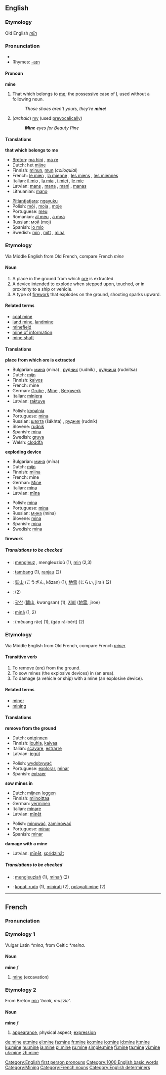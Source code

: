 {{see|Mine}}

==English==

{{rank|hair|ran|important|566|mine|wild|front|France}}

===Etymology===
Old English ''[[mīn]]''

===Pronunciation===
*{{audio|en-us-mine.ogg|Audio (US)}}
*Rhymes: [[Rhymes:English:-aɪn|-aɪn]]

====Pronoun====
'''mine'''

#<!--DefA--> That which belongs to [[me]]; the possessive case of [[I]], used without a following noun.
#: ''Those shoes aren’t yours, they’re '''mine'''!''
# (''archaic'') [[my]] (used [[prevocalically]])
#: '''''Mine''' eyes for Beauty Pine''

====Translations====
<!--DefA-->'''that which belongs to me'''
{{top}}
*[[Breton]]: [[ma hini]] {{s}}, [[ma re]] {{p}}
*Dutch: het [[mijne]]
*Finnish: [[minun]], [[mun#Finnish|mun]] (''colloquial'')
*French: [[mien|le mien]] {{m}}, [[mienne|la mienne]] {{f}}, [[miens|les miens]] {{p}}, [[miennes|les miennes]] {{f}} {{p}}
*Italian: [[mio|il mio]] {{m}}, [[mia|la mia]] {{f}}, [[miei|i miei]] {{p}}, [[mie|le mie]] {{f}} {{p}}
*Latvian: [[mans]] {{m}}, [[mana#Latvian|mana]] {{f}}, [[mani]] {{p}}, [[manas]] {{f}} {{p}}
*Lithuanian: [[mano]]
{{mid}}
*[[Pitjantjatjara]]: [[ngayuku]]
*Polish: [[mój]] {{m}}, [[moja]] {{f}}, [[moje]] {{n}}
*Portuguese: [[meu]]
*Romanian: [[al meu]] {{m}}, [[a mea]] {{f}}
*Russian: [[мой]] (moj)
*Spanish: [[lo mio]] {{m}}
*Swedish: [[min]] {{c}}, [[mitt#Swedish|mitt]] {{n}}, [[mina#Swedish|mina]] {{p}}
{{bottom}}

===Etymology===
Via Middle English from Old French, compare French ''mine''
====Noun====
{{en-noun}}
#<!--DefB--> A place in the ground from which [[ore]] is extracted.
#<!--DefC--> A device intended to explode when stepped upon, touched, or in proximity to a ship or vehicle.
#<!--DefD--> A type of [[firework]] that explodes on the ground, shooting sparks upward.

====Related terms====
*[[coal mine]]
*[[land mine]], [[landmine]]
*[[minefield]]
*[[mine of information]]
*[[mine shaft]]

====Translations====

<!--DefB-->'''place from which ore is extracted'''
{{top}}
*Bulgarian: [[мина]] (mina) {{f}}, [[рудник]] (rudnik) {{m}}, [[рудница]] (rudnitsa) {{f}}
*Dutch: [[mijn]] {{f}}
*Finnish: [[kaivos]]
*French: mine {{f}}
*German: [[Grube]] {{f}}, [[Mine]] {{f}}, [[Bergwerk]] {{n}}
*Italian: [[miniera]] {{f}}
*Latvian: [[raktuve]]
{{mid}}
*Polish: [[kopalnia]] {{f}}
*Portuguese: [[mina#Portuguese|mina]] {{f}}
*Russian: [[шахта]] (šákhta) {{f}}, [[рудник]] (rudník) {{m}}
*Slovene: [[rudnik]] {{m}}
*Spanish: [[mina#Spanish|mina]] {{f}}
*Swedish: [[gruva]] {{c}}
*Welsh: [[cloddfa]] {{f}}
{{bottom}}

<!--DefC-->'''exploding device'''
{{top}}
*Bulgarian: [[мина]] (mína) {{f}}
*Dutch: [[mijn]] {{f}}
*Finnish: [[miina]]
*French: mine {{f}}
*German: [[Mine]] {{f}}
*Italian: [[mina#Italian|mina]] {{f}}
*Latvian: [[mīna]]
{{mid}}
*Polish: [[mina]] {{f}}
*Portuguese: [[mina#Portuguese|mina]] {{f}}
*Russian: [[мина]] (mína) {{f}}
*Slovene: [[mina]] {{f}}
*Spanish: [[mina#Spanish|mina]] {{f}}
*Swedish: [[mina#Swedish|mina]] {{c}}
{{bottom}}

<!--DefD-->'''firework'''
{{top}}
{{mid}}
{{bottom}}

=====Translations to be checked=====
<!--Remove this section once all of the translations below have been moved into the tables above.-->
{{checktrans}}

*{{ttbc|Breton}}: [[mengleuz]] {{f}}, mengleuzioù {{p}} (1), [[min]] {{m}} (2,3)
*{{ttbc|Indonesian}}: [[tambang]] (1), [[ranjau]] (2)
*{{ttbc|Japanese}}: [[鉱山]] (こうざん, kōzan) (1), [[地雷]] (じらい, jirai) (2)
*{{ttbc|Khmer}}: {{KMchar|[[មីន]]}} (2)
*{{ttbc|Korean}}: [[광산]] ([[鑛山]], kwangsan) (1), [[지뢰]] ([[地雷]], jiroe)
*{{ttbc|Romanian}}: [[mină]] (1, 2)
*{{ttbc|Thai}}: {{THchar|[[เหมืองแร่]]}} (mĕuang râe) (1), {{THchar|[[กับระเบิด]]}} (gàp rá-bèrt) (2)

===Etymology===
Via Middle English from Old French, compare French ''[[miner]]''
====Transitive verb====
{{en-verb|min|ing}}

#<!--Def-E--> To remove (ore) from the ground.
#<!--Def-F--> To sow mines (the explosive devices) in (an area).
#<!--Def-G--> To damage (a vehicle or ship) with a mine (an explosive device).

====Related terms====
*[[miner]]
*[[mining]]

====Translations====

<!--Def-E-->'''remove from the ground'''
{{top}}
*Dutch: [[ontginnen]]
*Finnish: [[louhia]], [[kaivaa]]
*Italian: [[scavare]], [[estrarre]]
*Latvian: [[iegūt]]
{{mid}}
*Polish: [[wydobywać]]
*Portuguese: [[explorar]], [[minar]]
*Spanish: [[extraer]]
{{bottom}}

<!--Def-F-->'''sow mines in'''
{{top}}
*Dutch: [[mijnen leggen]]
*Finnish: [[miinoittaa]]
*German: [[verminen]]
*Italian: [[minare]]
*Latvian: [[mīnēt]]
{{mid}}
*Polish: [[minować]], [[zaminować]]
*Portuguese: [[minar]]
*Spanish: [[minar]]
{{bottom}}

<!--Def-G-->'''damage with a mine'''
{{top}}
{{mid}}
*Latvian: [[mīnēt]], [[spridzināt]]
{{bottom}}

=====Translations to be checked=====
<!--Remove this section once all of the translations below have been moved into the tables above.-->
{{checktrans}}

*{{ttbc|Breton}}: [[mengleuziañ]] (1), [[minañ]] (2)
*{{ttbc|Slovene}}: [[kopati rudo]] (1), [[minirati]] (2), [[polagati mine]] (2)

[[Category:English first person pronouns]]
[[Category:1000 English basic words]]
[[Category:Mining]]

----

==French==
===Pronunciation===
{{IPA|/min/}}

===Etymology 1===
Vulgar Latin ''*mina'', from Celtic ''*meina''.

====Noun====
'''mine''' ''f''

# [[mine#English|mine]] (excavation)

===Etymology 2===
From Breton [[min#Breton|min]] ''‘beak, muzzle’''.

====Noun====
'''mine''' ''f''
# [[appearance]], physical aspect; [[expression]]

[[Category:French nouns]]
[[Category:English determiners]]

[[de:mine]]
[[et:mine]]
[[el:mine]]
[[fa:mine]]
[[fr:mine]]
[[ko:mine]]
[[io:mine]]
[[id:mine]]
[[it:mine]]
[[ku:mine]]
[[hu:mine]]
[[ja:mine]]
[[pl:mine]]
[[ru:mine]]
[[simple:mine]]
[[fi:mine]]
[[ta:mine]]
[[vi:mine]]
[[uk:mine]]
[[zh:mine]]